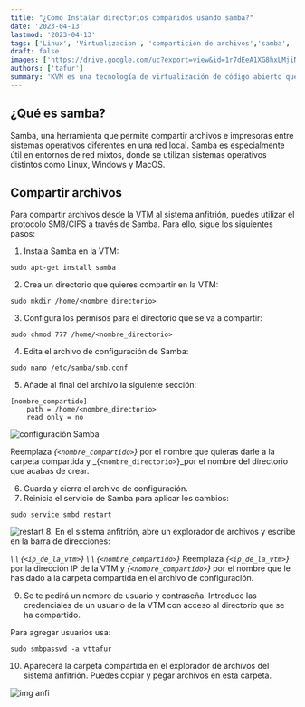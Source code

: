 ```yaml
---
title: "¿Como Instalar directorios comparidos usando samba?"
date: '2023-04-13'
lastmod: '2023-04-13'
tags: ['Linux', 'Virtualizacion', 'compartición de archivos','samba', 'servidores', 'Software libre']
draft: false
images: ['https://drive.google.com/uc?export=view&id=1r7dEeA1XG8hxLMjiNYbY6lssi8CDP-oh']
authors: ['tafur']
summary: 'KVM es una tecnología de virtualización de código abierto que permite crear y ejecutar múltiples máquinas virtuales en un servidor Linux.'
---
```


## ¿Qué es samba?

Samba, una herramienta que permite compartir archivos e impresoras entre sistemas operativos diferentes en una red local. Samba es especialmente útil en entornos de red mixtos, donde se utilizan sistemas operativos distintos como Linux, Windows y MacOS.

## Compartir archivos
Para compartir archivos desde la VTM al sistema anfitrión, puedes utilizar el protocolo SMB/CIFS a través de Samba. Para ello, sigue los siguientes pasos: 
1. Instala Samba en la VTM:
```
sudo apt-get install samba
```
2. Crea un directorio que quieres compartir en la VTM:
``` 
sudo mkdir /home/<nombre_directorio> 
```
3. Configura los permisos para el directorio que se va a compartir: 
```
sudo chmod 777 /home/<nombre_directorio> 
```


4. Edita el archivo de configuración de Samba:
 ```
 sudo nano /etc/samba/smb.conf 
```
5. Añade al final del archivo la siguiente sección:
```
[nombre_compartido]
    path = /home/<nombre_directorio>
    read only = no
```
![configuración Samba](https://drive.google.com/uc?export=view&id=1XzFg3pQ8dS-E6cJ6N9Mic96N-EGH9Mrk)

Reemplaza _{`<nombre_compartido>`}_ por el nombre que quieras darle a la carpeta compartida y _{`<nombre_directorio>`}_por el nombre del directorio que acabas de crear.

6. Guarda y cierra el archivo de configuración.
7. Reinicia el servicio de Samba para aplicar los cambios:

``` 
sudo service smbd restart
```
![restart](https://drive.google.com/uc?export=view&id=1zU8ZSD2FBUGnb-5sg3Marh-7Wog5VQmq)
8. En el sistema anfitrión, abre un explorador de archivos y escribe en la barra de direcciones:

*\ \ {`<ip_de_la_vtm>`} \ \ {`<nombre_compartido>`}* 
Reemplaza _{`<ip_de_la_vtm>`}_ por la dirección IP de la VTM y _{`<nombre_compartido>`}_ por el nombre que le has dado a la carpeta compartida en el archivo de configuración.

9. Se te pedirá un nombre de usuario y contraseña. Introduce las credenciales de un usuario de la VTM con acceso al directorio que se ha compartido.

Para agregar usuarios usa:

```
sudo smbpasswd -a vttafur
```
10. Aparecerá la carpeta compartida en el explorador de archivos del sistema anfitrión. Puedes copiar y pegar archivos en esta carpeta.

![img anfi](https://drive.google.com/uc?export=view&id=1r7dEeA1XG8hxLMjiNYbY6lssi8CDP-oh)
